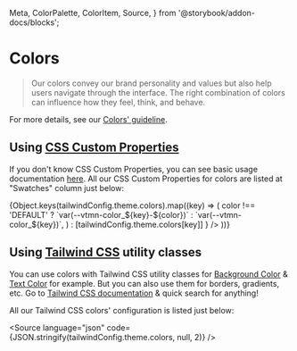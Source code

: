   Meta,
  ColorPalette,
  ColorItem,
  Source,
} from '@storybook/addon-docs/blocks';

<Meta title="Guidelines / Colors" />

# Colors

> Our colors convey our brand personality and values but also help users navigate through the interface. The right combination of colors can influence how they feel, think, and behave.

For more details, see our [Colors' guideline](https://www.decathlon.design/726f8c765/p/85c5a1-colors/b/06f55e).

## Using [CSS Custom Properties](https://developer.mozilla.org/en-US/docs/Web/CSS/Using_CSS_custom_properties)

If you don't know CSS Custom Properties, you can see basic usage documentation [here](https://developer.mozilla.org/en-US/docs/Web/CSS/Using_CSS_custom_properties#Basic_usage). All our CSS Custom Properties for colors are listed at "Swatches" column just below:

<ColorPalette>
  {Object.keys(tailwindConfig.theme.colors).map((key) => (
    <ColorItem
      title={key}
      colors={
        typeof tailwindConfig.theme.colors[key] === 'object'
          ? Object.keys(tailwindConfig.theme.colors[key]).map((color) =>
              color !== 'DEFAULT'
                ? `var(--vtmn-color_${key}-${color})`
                : `var(--vtmn-color_${key})`,
            )
          : [tailwindConfig.theme.colors[key]]
      }
    />
  ))}
</ColorPalette>

## Using [Tailwind CSS](https://tailwindcss.com) utility classes

You can use colors with Tailwind CSS utility classes for [Background Color](https://tailwindcss.com/docs/background-color) & [Text Color](https://tailwindcss.com/docs/text-color) for example.
But you can also use them for borders, gradients, etc. Go to [Tailwind CSS documentation](https://tailwindcss.com/docs) & quick search for anything!

All our Tailwind CSS colors' configuration is listed just below:

<Source
  language="json"
  code={JSON.stringify(tailwindConfig.theme.colors, null, 2)}
/>
